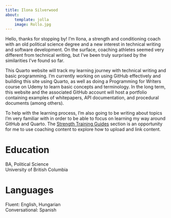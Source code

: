 ```yaml
---
title: Ilona Silverwood
about:
    template: jolla
    image: Rollo.jpg
---
```


Hello, thanks for stopping by! I'm Ilona, a strength and conditioning coach with an old political science degree and a new interest in technical writing and software development. On the surface, coaching athletes seemed very different from technical writing, but I've been truly surprised by the similarities I've found so far.

This Quarto website will track my learning journey with technical writing and basic programming. I'm currently working on using GitHub effectively and building this site using Quarto, as well as doing a Programming for Writers course on Udemy to learn basic concepts and terminology. In the long term, this website and the associated GitHub account will  host a portfolio containing examples of whitepapers, API documentation, and procedural documents (among others). 

To help with the learning process, I'm also going to be writing about topics I'm very familiar with in order to be able to focus on learning my way around GitHub and Quarto. The [Strength Training Guides](training%20guides.qmd) section is an opportunity for me to use coaching content to explore how to upload and link content.

# Education

BA, Political Science  
University of British Columbia

# Languages

Fluent: English, Hungarian  
Conversational: Spanish
